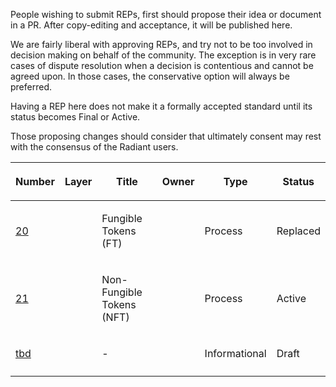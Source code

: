 People wishing to submit REPs, first should propose their idea or document in a PR. After copy-editing and acceptance, it will be published here.

We are fairly liberal with approving REPs, and try not to be too involved in decision making on behalf of the community. The exception is in very rare cases of dispute resolution when a decision is contentious and cannot be agreed upon. In those cases, the conservative option will always be preferred.

Having a REP here does not make it a formally accepted standard until its status becomes Final or Active.

Those proposing changes should consider that ultimately consent may rest with the consensus of the Radiant users.

{| class="wikitable sortable" style="width: auto; text-align: center; font-size: smaller; table-layout: fixed;"
!Number
!Layer
!Title
!Owner
!Type
!Status
|- style="background-color: #ffcfcf"
| [[rep-0020.mediawiki|20]]
|
| Fungible Tokens (FT)
| 
| Process
| Replaced
|- style="background-color: #cfffcf"
| [[rep-0021.mediawiki|21]]
|
| Non-Fungible Tokens (NFT)
|  
| Process
| Active
|-
| [[rep-tbd.mediawiki|tbd]]
|
| -
| 
| Informational
| Draft
|- style="background-color: #cfffcf"
|}

<!-- IMPORTANT!  See the instructions at the top of this page, do NOT JUST add REPs here! -->